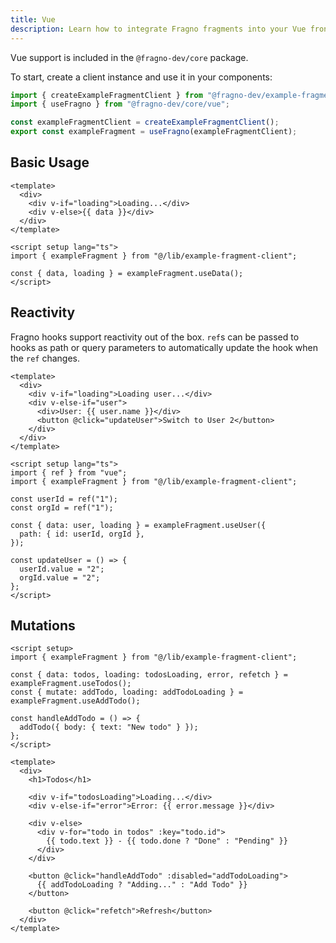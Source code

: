 ```yaml
---
title: Vue
description: Learn how to integrate Fragno fragments into your Vue frontend
---
```


Vue support is included in the `@fragno-dev/core` package.

To start, create a client instance and use it in your components:

```typescript title="lib/example-fragment-client.ts"
import { createExampleFragmentClient } from "@fragno-dev/example-fragment";
import { useFragno } from "@fragno-dev/core/vue";

const exampleFragmentClient = createExampleFragmentClient();
export const exampleFragment = useFragno(exampleFragmentClient);
```

## Basic Usage

```vue title="components/ExampleComponent.vue"
<template>
  <div>
    <div v-if="loading">Loading...</div>
    <div v-else>{{ data }}</div>
  </div>
</template>

<script setup lang="ts">
import { exampleFragment } from "@/lib/example-fragment-client";

const { data, loading } = exampleFragment.useData();
</script>
```

## Reactivity

Fragno hooks support reactivity out of the box. `ref`s can be passed to hooks as path or query
parameters to automatically update the hook when the `ref` changes.

```vue title="components/UserProfile.vue"
<template>
  <div>
    <div v-if="loading">Loading user...</div>
    <div v-else-if="user">
      <div>User: {{ user.name }}</div>
      <button @click="updateUser">Switch to User 2</button>
    </div>
  </div>
</template>

<script setup lang="ts">
import { ref } from "vue";
import { exampleFragment } from "@/lib/example-fragment-client";

const userId = ref("1");
const orgId = ref("1");

const { data: user, loading } = exampleFragment.useUser({
  path: { id: userId, orgId },
});

const updateUser = () => {
  userId.value = "2";
  orgId.value = "2";
};
</script>
```

## Mutations

```vue title="components/TodoComponent.vue"
<script setup>
import { exampleFragment } from "@/lib/example-fragment-client";

const { data: todos, loading: todosLoading, error, refetch } = exampleFragment.useTodos();
const { mutate: addTodo, loading: addTodoLoading } = exampleFragment.useAddTodo();

const handleAddTodo = () => {
  addTodo({ body: { text: "New todo" } });
};
</script>

<template>
  <div>
    <h1>Todos</h1>

    <div v-if="todosLoading">Loading...</div>
    <div v-else-if="error">Error: {{ error.message }}</div>

    <div v-else>
      <div v-for="todo in todos" :key="todo.id">
        {{ todo.text }} - {{ todo.done ? "Done" : "Pending" }}
      </div>
    </div>

    <button @click="handleAddTodo" :disabled="addTodoLoading">
      {{ addTodoLoading ? "Adding..." : "Add Todo" }}
    </button>

    <button @click="refetch">Refresh</button>
  </div>
</template>
```
